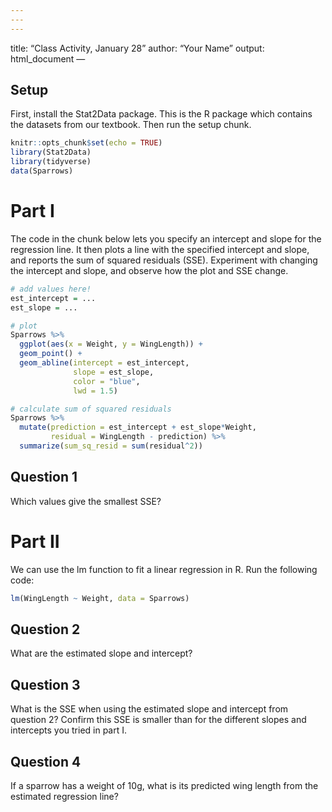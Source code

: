 ```yaml
---
---
---
```

title: "Class Activity, January 28"
author: "Your Name"
output: html_document
---

## Setup

First, install the Stat2Data package. This is the R package which contains the datasets from our textbook. Then run the setup chunk.

```r
knitr::opts_chunk$set(echo = TRUE)
library(Stat2Data)
library(tidyverse)
data(Sparrows)
```

# Part I

The code in the chunk below lets you specify an intercept and slope for the regression line. It then plots a line with the specified intercept and slope, and reports the sum of squared residuals (SSE). Experiment with changing the intercept and slope, and observe how the plot and SSE change.

```r
# add values here!
est_intercept = ...
est_slope = ...

# plot
Sparrows %>%
  ggplot(aes(x = Weight, y = WingLength)) +
  geom_point() +
  geom_abline(intercept = est_intercept,
              slope = est_slope,
              color = "blue",
              lwd = 1.5)

# calculate sum of squared residuals
Sparrows %>%
  mutate(prediction = est_intercept + est_slope*Weight,
         residual = WingLength - prediction) %>%
  summarize(sum_sq_resid = sum(residual^2))
```

## Question 1

Which values give the smallest SSE?


# Part II

We can use the lm function to fit a linear regression in R. Run the following code:

```r
lm(WingLength ~ Weight, data = Sparrows)
```

## Question 2

What are the estimated slope and intercept?

## Question 3

What is the SSE when using the estimated slope and intercept from question 2? Confirm this SSE is smaller than for the different slopes and intercepts you tried in part I.

## Question 4

If a sparrow has a weight of 10g, what is its predicted wing length from the estimated regression line?
